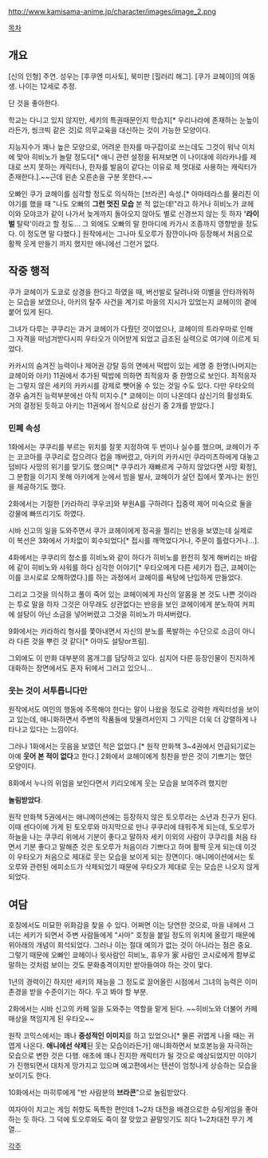 http://www.kamisama-anime.jp/character/images/image_2.png

[[목차]]

== 개요 ==

[신의 인형] 주연. 성우는 [후쿠엔 미사토], 북미판 [힐러리 해그].
[쿠가 쿄헤이]의 여동생. 나이는 12세로 추정.

단 것을 좋아한다.

학교는 다니고 있지 않지만, 세키의 특권때문인지 학습지[* 우리나라에 존재하는 눈높이라든가, 씽크빅 같은 것]로 의무교육을 대신하는 것이 가능한 모양이다.

지능지수가 꽤나 높은 모양으로, 어려운 한자를 마구잡이로 쓰는데도 그것이 워낙 이치에 맞아 히비노가 놀랄 정도다[* 애니 관련 설정을 뒤져보면 이 나이대에 히라카나를 제대로 쓰지 못하는 캐릭터나, 한자를 발음이 같다는 이유로 제 멋대로 사용하는 캐릭터가 존재한다.].~~근데 왼손 오른손을 구분 못한다.~~

오빠인 쿠가 쿄헤이를 심각할 정도로 의식하는 [브라콘] 속성.[* 아마테라스를 물리친 이야기를 했을 때 "나도 오빠의 '''그런 멋진 모습''' 본 적 없는데!"라고 하거나 히비노가 쿄헤이와 모야코가 같이 나가서 늦게까지 돌아오지 않아도 별로 신경쓰지 않는 듯 하자 ''''라이벌''' 탈락'이라고 할 정도... 그 외에도 오빠의 말 한마디에 카가시 조종까지 영향받을 정도다. 이 정도면 말 다했다.] 원작에서는 그나마 토오루가 잠깐이나마 등장해서 처음으로 활짝 웃게 만들기 까지 했지만 애니에선 그런거 없다.

== 작중 행적 ==

쿠가 쿄헤이가 도쿄로 상경을 한다고 하였을 때, 버선발로 달려나와 이별을 안타까워하는 모습을 보였으나, 아키의 탈주 사건을 계기로 마을의 지시가 있었는지 쿄헤이의 곁에 붙어 있게 된다.

그녀가 다루는 쿠쿠리는 과거 쿄헤이가 다뤘던 것이었으나, 쿄헤이의 트라우마로 인해 그 자격을 떠넘겨받다시피 우타오가 이어받게 되었고 급조된 실력으로 여기에 이르게 되었다.

카카시의 숨겨진 능력이나 제어권 강탈 등의 면에서 떡밥이 있는 세명 중 한명(나머지는 쿄헤이와 아키) 11권에서 추가된 떡밥에 의하면 최적응자 중 한명으로 보인다. 최적응자는 그렇지 않은 세키의 카카시를 강제로 뺏어올 수 있는 것일 수도 있다. 다만 우타오의 경우 숨겨진 능력부분에선 아직 미지수.[* 쿄헤이는 이미 나온데다 삼신기의 활성화도 거의 결정된 듯하고 아키는 11권에서 정식으로 삼신기 중 2개를 받았다.]

=== 민폐 속성 ===

1화에서는 쿠쿠리를 부르는 위치를 잘못 지정하여 두 번이나 실수를 했으며, 쿄헤이가 주는 코코아를 쿠쿠리로 잡으려다 컵을 깨버렸고, 아키의 카카시인 쿠라미츠하에게 대놓고 덤비다 사망의 위기를 맞기도 했으며[* 쿠쿠리가 재빠르게 구하지 않았다면 사망 확정], 그 분함을 이기지 못해 아키에게 눈에서 빔을 발사, 쿄헤이가 살던 집에서 쫓겨나는 원인을 제공하기도 했다.

2화에서는 기절한 [카라하리 쿠우코]와 부원A를 구하려다 집중력 제어 미숙으로 둘을 강물에 빠뜨리기도 하였다.

시바 신고의 일을 도와주면서 쿠가 쿄헤이에게 정곡을 찔리는 반응을 보였는데 실제로 이 복선은 3화에서 가차없이 회수되었다[* 접시를 깨먹었다거나, 주문이 틀렸다거나...].

4화에서는 쿠쿠리의 청소를 히비노와 같이 하다가 히비노를 완전히 젖게 해버리는 바람에 같이 히비노와 샤워를 하다 심각한 이야기[* 우타오에게 다른 세키가 접근, 쿄헤이는 이를 코시로로 오해하였다.]를 하는 과정에서 쿄헤이를 욕탕에 난입하게 만들었다.

그리고 그것을 의식하고 풀이 죽어 있는 쿄헤이에게 자신의 알몸을 본 것도 나쁜 것이라는 투로 말을 하자 그것은 아무래도 상관없다는 반응을 보인 쿄헤이에게 분노하여 커피에 설탕이 아닌 소금을 넣어버렸고 그것을 히비노가 마셔버렸다.

9화에서는 카라하리 형사를 쫓아내면서 자신의 분노를 폭발하는 수단으로 소금이 아니라 다른 것을 뿌린 것 같다[* 아마도 설탕or프림].

그외에도 이 만화 대부분의 몸개그를 담당하고 있다. 심지어 다른 등장인물이 진지하게 대화하는 장면에서도 혼자 뒤에서 그러고 있으니...

=== 웃는 것이 서투릅니다만 ===

원작에서도 여인의 행동에 주목해야 한다는 말이 나왔을 정도로 강력한 캐릭터성을 보이고 있는데, 애니화하면서 주변의 작품들에 맞물려서인지 그 기믹은 더욱 더 강렬하게 나타나고 있다는 느낌이다.

그러나 1화에서는 웃음을 보였던 적은 없었다.[* 원작 만화책 3~4권에서 언급되기로는 아예 '''웃어 본 적이 없다'''고 한다.]
2화에서 쿄헤이에게 칭찬을 받은 것이 기쁘기는 했던 모양이다.

8화에서 누나의 위엄을 보인다면서 키리오에게 웃는 모습을 보여주려 했지만

'''놀림받았다'''.

원작 만화책 5권에서는 애니메이션에는 등장하지 않은 토오루라는 소년과 친구가 된다. 이때 센다이에 가게 된 토오루와 마지막으로 만나 쿠쿠리에 태워주게 되는데, 토오루가 하늘을 나는 쿠쿠리 위에서 기분이 좋다고 말하자 세키 이외의 사람이 쿠쿠리를 처음 타면서 기분 좋다고 말해준 것은 토오루가 처음이라 기쁘다고 하며 활짝 웃게 되는데 이것이 우타오가 처음으로 제대로 웃는 모습을 보이게 되는 장면이다. 애니메이션에서는 토오루와 관련된 에피소드가 삭제되었기 때문에 우타오가 제대로 웃는 모습은 나오지 않게 되었다.

== 여담 ==

호칭에서도 미묘한 위화감을 찾을 수 있다. 어쩌면 이는 당연한 것으로, 마을 내에서 그녀는 세키가 되면서 주변 사람들에게 "사마" 호칭을 붙일 정도의 위치에 올랐기 때문에 위아래의 개념이 희석되었다. 그러나 이는 절대 예의가 없는 것이 아니라는 점은 중요. 그렇기 때문에 오빠인 쿄헤이나 윗사람인 히비노, 휴우가 家 사람인 코시로에게 함부로 말하는 것처럼 보이는 것도 문화충격이지만 받아들여야 하는 것이 맞다.

1년의 경력이긴 하지만 세키의 재능을 그 정도로 끌어올린 시점에서 그녀의 능력은 이미 존경을 받을 수준이기는 하다. 두고 봐야 할 부분.

2화에서는 시바 신고의 카페 일을 도와주는 역할을 맡게 된다. ~~히비노와 더불어 카페 매상을 책임지게 된 우타오~~

원작 코믹스에서는 꽤나 '''중성적인 이미지'''를 하고 있었으나[* 물론 귀엽게 나올 때는 귀엽게 나온다. '''애니에선 삭제'''된 웃는 모습이라든가] 애니화하면서 보호본능을 자극하는 모습으로 변한 것은 다행. 애초에 꽤나 진지한 캐릭터가 될 것으로 예상되었지만 이야기가 진행되면서 대차게 망가지고 있으며 예고편에서는 텐션이 엄청나게 상승하는 모습을 보이기도 한다.

10화에서는 마히루에게 "반 사람분의 '''브라콘'''"으로 놀림받았다.

여자아이 치고는 게임 취향도 독특한 편인데 1~2차 대전을 배경으로한 슈팅게임을 좋아하는 듯 하다. 그 덕에 토오루와도 죽이 잘 맞았고 끝말잇기도 죄다 1~2차대전 무기 계열...

[[각주]]
